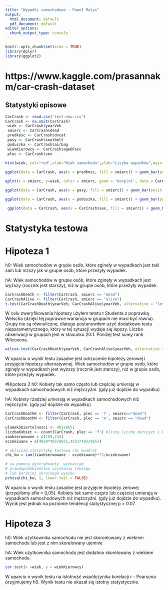 ---
title: "Wypadki samochodowe - Paweł Matys"
output:
  html_document: default
  pdf_document: default
editor_options:
  chunk_output_type: console
---

```{r setup, include=FALSE}
knitr::opts_chunk$set(echo = TRUE) 
library(dplyr)
library(ggplot2)
```


# https://www.kaggle.com/prasannakm/car-crash-dataset
 
## Statystyki opisowe

```{r}
CarCrash <- read.csv("test-new.csv")
CarCrash <- na.omit(CarCrash)
 wiek <- CarCrash$yearVeh
 smierc <- CarCrash$dead
 predkosc <- CarCrash$dvcat
 pasy <- CarCrash$seatbelt
 poduszka <- CarCrash$airbag
 wiekKierowcy <- CarCrash$ageOFocc
 plec <- CarCrash$sex
 
hist(wiek, col="red",xlab="Wiek samochodu",ylab="Liczba wypadków",main = "Średnia liczba wypadków ")

ggplot(data = CarCrash, aes(x = predkosc, fill = smierc)) + geom_bar(position= 'dodge') + labs(title="Śmiertelność wypadków w zależności od prędkości", subtitle = " dla zebranych 8651 obserwacji" , x= "Prędkość samochodu w km/h", y = "Częstość")

qplot(x = smierc, y=wiek, color = smierc, geom = 'boxplot', data = CarCrash, main = "Śmiertelność a wiek samochodu", xlab = "Śmiertelność", ylab = " Rok produkcji")

ggplot(data = CarCrash, aes(x = pasy, fill = smierc)) + geom_bar(position= 'dodge') + labs(title="Śmiertelność wypadków w zależności od zapięcia pasów", subtitle = " dla zebranych 8651 obserwacji" , x= "Zapięte badź nie pasy", y = "Częstość")

ggplot(data = CarCrash, aes(x = poduszka, fill = smierc)) + geom_bar(position= 'dodge') + labs(title="Śmiertelność wypadków w zależności od uruchomienia poduszki powietrznej", subtitle = " dla zebranych 8651 obserwacji" , x= "Poduszka się uróchomiła", y = "Częstość")

 ggplot(data = CarCrash, aes(x = CarCrash$sex, fill = smierc)) + geom_bar(position= 'dodge') + labs(title="Liczba wypadków i smiertelnosć w zależnosci od płci", subtitle = " dla zebranych 8651 obserwacji" , x= "Płeć ", y = "Częstość")

```


# Statystyka testowa

# Hipoteza 1

h0: Wiek samochodów w grupie osób, które zgineły w wypadkach jest taki sam lub niższy jak w grupie osób, które przeżyły wypadek.

hA: Wiek samochodów w grupie osób, które zginęły w wypadkach jest wyższy (rocznik jest starszy), niż w grupie osób, które przeżyły wypadek.

```{r}
CarCrashDeath <- filter(CarCrash, smierc == "dead")
CarCrashAlive <- filter(CarCrash, smierc == "alive")
t.test(CarCrashDeath$yearVeh, CarCrashAlive$yearVeh, alternative = "less" )
```

W celu zweryfikowania hipotezy użyłem tetstu t Studenta z poprawką Welscha (dzięki tej poprawce wariancja w grupach nie musi być równa). Grupy nie są równoliczne, dlatego postanowiłem użyć dodatkowo testu nieparametrycznego, który w tej sytuacji wydaje się lepszy. Liczba obserwacji w grupach jest w stosunku 20:1. Poniżej test sumy rank Wilcoxona.


```{r}
wilcox.test(CarCrashDeath$yearVeh, CarCrashAlive$yearVeh, alternative = "less" )

```

 W oparciu o wynik testu zasadne jest odrzucenie hipotezy zerowej i przyjęcie hipotezy alternatywnej. Wiek samochodów w grupie osób, które zginęły w wypadkach jest wyższy (rocznik jest starszy), niż w grupie osób, które przeżyły wypadek.

#Hipoteza 2
h0: Kobiety tak samo często lub częściej umierają w wypadkach samochodowych niż mężczyźni. (gdy już dojdzie do wypadku)

hA: Kobiety rzadziej umierają w wypadkach samochodowych niż mężczyźni. (gdy już dojdzie do wypadku)

```{r}
CarCrashDeathK <- filter(CarCrash, plec == 'f', smierc=="dead")
CarCrashDeathM <- filter(CarCrash, plec == 'm', smierc == "dead")

ulamekSmiertelnosci <- 403/8651
liczbaKobiet <- count(CarCrash, plec == 'f') #liczę liczbe mezczyzn i kobiet
zaobserwowane = c(169,234)
oczekiwane = c(4020*403/8651,4631*403/8651)

# obliczam statystykę testową chi kwadrat 
chi_kw = sum((zaobserwowane - oczekiwane)**2/oczekiwane)

# za pomocą dystrybuanty  wyznaczam
# prawdopodobieństwo uzyskania takiego
# lub bardziej skrajnego wyniku
pchisq(chi_kw, 1, lower.tail = FALSE)

```

 W oparciu o wynik testu zasadne jest przyjęcie hipotezy zerowej (przyejliśmy afle = 0,05). Kobiety tak samo często lub częściej umierają w wypadkach samochodowych niż mężczyźni. (gdy już dojdzie do wypadku). Wynik jest jednak na poziomie tendencji statystycznej p = 0.07.


 
# Hipoteza 3

h0: Wiek użytkownika samochodu nie jest skoroelowany z wiekiem samochodu lub jest z nim skorelowany ujemnie

hA: Wiek użytkownika samochodu jest dodatnio skorelowany z wiekiem samochodu.


```{r}
cor.test(x =wiek, y = wiekKierowcy)
```
W oparciu o wynik testu na istotność współczynika korelacji r - Pearsona przyjmujemy h0. Wynik testu nie okazał się istotny statystycznie.